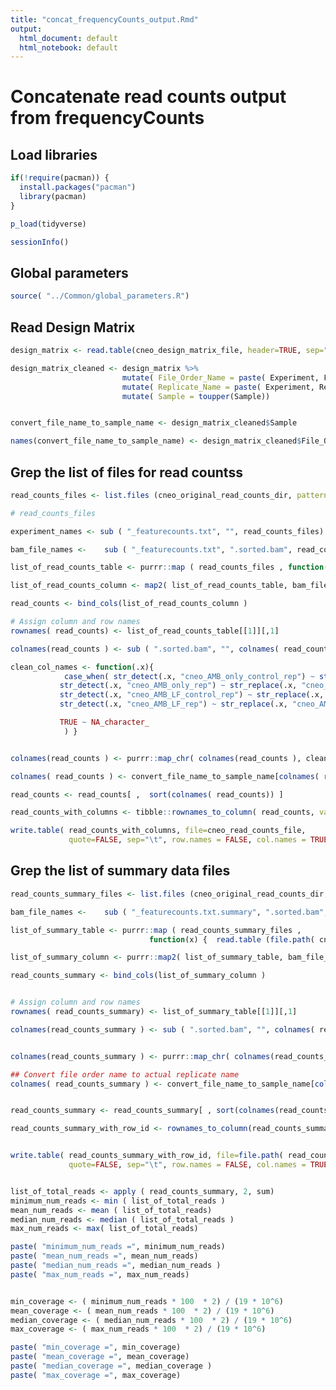 ```yaml
---
title: "concat_frequencyCounts_output.Rmd"
output:
  html_document: default
  html_notebook: default
---
```

# Concatenate read counts output from frequencyCounts

## Load libraries

```r

if(!require(pacman)) {
  install.packages("pacman")
  library(pacman)
}

p_load(tidyverse)

sessionInfo()
```

## Global parameters
```r

source( "../Common/global_parameters.R")

```

## Read Design Matrix
```r

design_matrix <- read.table(cneo_design_matrix_file, header=TRUE, sep="\t", stringsAsFactors = TRUE)

design_matrix_cleaned <- design_matrix %>%
                         mutate( File_Order_Name = paste( Experiment, File_Order, sep="_") )  %>%
                         mutate( Replicate_Name = paste( Experiment, Replicate, sep="_") ) %>%
                         mutate( Sample = toupper(Sample))


convert_file_name_to_sample_name <- design_matrix_cleaned$Sample

names(convert_file_name_to_sample_name) <- design_matrix_cleaned$File_Order_Name


```


## Grep the list of files for read countss
```r
read_counts_files <- list.files (cneo_original_read_counts_dir, pattern="_featurecounts.txt$" )

# read_counts_files

experiment_names <- sub ( "_featurecounts.txt", "", read_counts_files)

bam_file_names <-    sub ( "_featurecounts.txt", ".sorted.bam", read_counts_files) 

list_of_read_counts_table <- purrr::map ( read_counts_files , function(x) {  read.table (file.path( cneo_original_read_counts_dir, x ), header=TRUE)}  )

list_of_read_counts_column <- map2( list_of_read_counts_table, bam_file_names , function(x, y) { x[y]  })

read_counts <- bind_cols(list_of_read_counts_column )

# Assign column and row names
rownames( read_counts) <- list_of_read_counts_table[[1]][,1] 

colnames(read_counts ) <- sub ( ".sorted.bam", "", colnames( read_counts) )

clean_col_names <- function(.x){ 
            case_when( str_detect(.x, "cneo_AMB_only_control_rep") ~ str_replace(.x, "cneo_AMB_only_control_rep", "CA_"),
           str_detect(.x, "cneo_AMB_only_rep") ~ str_replace(.x, "cneo_AMB_only_rep", "A_"),
           str_detect(.x, "cneo_AMB_LF_control_rep") ~ str_replace(.x, "cneo_AMB_LF_control_rep", "CAL_"),
           str_detect(.x, "cneo_AMB_LF_rep") ~ str_replace(.x, "cneo_AMB_LF_rep", "AL_"),

           TRUE ~ NA_character_
            ) }


colnames(read_counts ) <- purrr::map_chr( colnames(read_counts ), clean_col_names)

colnames( read_counts ) <- convert_file_name_to_sample_name[colnames( read_counts ) ]

read_counts <- read_counts[ ,  sort(colnames( read_counts)) ]

read_counts_with_columns <- tibble::rownames_to_column( read_counts, var="orf_id")

write.table( read_counts_with_columns, file=cneo_read_counts_file, 
			 quote=FALSE, sep="\t", row.names = FALSE, col.names = TRUE)


```

## Grep the list of summary data files 

```r

read_counts_summary_files <- list.files (cneo_original_read_counts_dir, pattern="_featurecounts.txt.summary$" )

bam_file_names <-    sub ( "_featurecounts.txt.summary", ".sorted.bam", read_counts_summary_files) 

list_of_summary_table <- purrr::map ( read_counts_summary_files , 
                               function(x) {  read.table (file.path( cneo_original_read_counts_dir, x ), header=TRUE)}  )

list_of_summary_column <- purrr::map2( list_of_summary_table, bam_file_names , function(x, y) { x[y]  })

read_counts_summary <- bind_cols(list_of_summary_column )


# Assign column and row names
rownames( read_counts_summary) <- list_of_summary_table[[1]][,1] 

colnames(read_counts_summary ) <- sub ( ".sorted.bam", "", colnames( read_counts_summary) )


colnames(read_counts_summary ) <- purrr::map_chr( colnames(read_counts_summary ), clean_col_names)

## Convert file order name to actual replicate name
colnames( read_counts_summary ) <- convert_file_name_to_sample_name[colnames( read_counts_summary ) ]


read_counts_summary <- read_counts_summary[ , sort(colnames(read_counts_summary)) ]

read_counts_summary_with_row_id <- rownames_to_column(read_counts_summary, var="Category")


write.table( read_counts_summary_with_row_id, file=file.path( read_counts_directory, "cneo/cneo_synergy_read_counts_summary_concat.txt" ), 
			 quote=FALSE, sep="\t", row.names = FALSE, col.names = TRUE)


list_of_total_reads <- apply ( read_counts_summary, 2, sum)
minimum_num_reads <- min ( list_of_total_reads )
mean_num_reads <- mean ( list_of_total_reads)
median_num_reads <- median ( list_of_total_reads )
max_num_reads <- max( list_of_total_reads)

paste( "minimum_num_reads =", minimum_num_reads) 
paste( "mean_num_reads =", mean_num_reads) 
paste( "median_num_reads =", median_num_reads ) 
paste( "max_num_reads =", max_num_reads) 


min_coverage <- ( minimum_num_reads * 100  * 2) / (19 * 10^6)
mean_coverage <- ( mean_num_reads * 100  * 2) / (19 * 10^6)
median_coverage <- ( median_num_reads * 100  * 2) / (19 * 10^6)
max_coverage <- ( max_num_reads * 100  * 2) / (19 * 10^6)

paste( "min_coverage =", min_coverage) 
paste( "mean_coverage =", mean_coverage) 
paste( "median_coverage =", median_coverage ) 
paste( "max_coverage =", max_coverage) 

```


